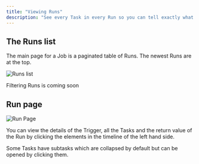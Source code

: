 ```yaml
---
title: "Viewing Runs"
description: "See every Task in every Run so you can tell exactly what happened."
---
```


<Snippet file="v2-deprecation-warning.mdx" />

## The Runs list

The main page for a Job is a paginated table of Runs. The newest Runs are at the top.

![Runs list](/images/runs-list.png)

<Note>Filtering Runs is coming soon</Note>

## Run page

![Run Page](/images/run-page.png)

You can view the details of the Trigger, all the Tasks and the return value of the Run by clicking the elements in the timeline of the left hand side.

Some Tasks have subtasks which are collapsed by default but can be opened by clicking them.
